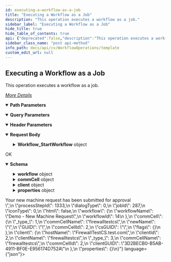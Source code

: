 ```yaml
---
id: executing-a-workflow-as-a-job
title: "Executing a Workflow as a Job"
description: "This operation executes a workflow as a job."
sidebar_label: "Executing a Workflow as a Job"
hide_title: true
hide_table_of_contents: true
api: {"deprecated":false,"description":"This operation executes a workflow as a job.\n\n[_More Details_](http://documentation.commvault.com/commvault/v11/article?p=features/rest_api/operations/post_workflow_execute.htm)\n","operationId":"Executing a Workflow as a Job","parameters":[{"description":"","in":"header","name":"Authtoken","required":true,"schema":{"example":"{{TOKEN}}","type":"string"}},{"schema":{"type":"boolean"},"in":"query","name":"outputOnly"},{"schema":{"type":"string"},"name":"workflowname","in":"path","required":true}],"tags":["Workflow Operations"],"responses":{"200":{"description":"OK","content":{"application/json":{"schema":{"type":"object","properties":{"sessionId":{"type":"string"},"message":{"type":"string"},"processStepId":{"type":"integer"},"dialogType":{"type":"integer"},"jobId":{"type":"integer"},"iconType":{"type":"integer"},"html":{"type":"boolean"},"workflow":{"type":"object","properties":{"workflowName":{"type":"string"},"workflowId":{"type":"integer"}}},"commCell":{"type":"object","properties":{"_type_":{"type":"integer"},"commCellName":{"type":"string"},"newName":{"type":"string"},"GUID":{"type":"string"},"commCellId":{"type":"integer"},"csGUID":{"type":"string"},"flags":{"type":"object","properties":{}}}},"client":{"type":"object","properties":{"hostName":{"type":"string"},"clientId":{"type":"integer"},"clientName":{"type":"string"},"_type_":{"type":"integer"},"commCellName":{"type":"string"},"commCellId":{"type":"integer"},"clientGUID":{"type":"string"}}},"properties":{"type":"object","properties":{}}},"x-examples":{"Example 1":{"sessionId":"c72a4d37-0b96-4947-8e2b-f7a093bd4dca","message":"<html>Your new machine request has been submitted for approval<br></html>","processStepId":1333,"dialogType":0,"jobId":287,"iconType":0,"html":false,"workflow":{"workflowName":"Demo - New Machine Request","workflowId":14},"commCell":{"_type_":1,"commCellName":"firewalltestcs","newName":"","GUID":"","commCellId":2,"csGUID":"","flags":{}},"client":{"hostName":"FirewallTestCS.test.com","clientId":2,"clientName":"firewalltestcs","_type_":3,"commCellName":"firewalltestcs","commCellId":2,"clientGUID":"3D2BECB0-B5AB-4911-BF0E-E956174D752A"},"properties":{}}}},"examples":{"Executing a Workflow as a Job - This request executes a workflow named \"Demo - New Machine Request\" The workflow uses four workflow level inputs.":{"value":{"sessionId":"c72a4d37-0b96-4947-8e2b-f7a093bd4dca","message":"<html>Your new machine request has been submitted for approval<br></html>","processStepId":1333,"dialogType":0,"jobId":287,"iconType":0,"html":false,"workflow":{"workflowName":"Demo - New Machine Request","workflowId":14},"commCell":{"_type_":1,"commCellName":"firewalltestcs","newName":"","GUID":"","commCellId":2,"csGUID":"","flags":{}},"client":{"hostName":"FirewallTestCS.test.com","clientId":2,"clientName":"firewalltestcs","_type_":3,"commCellName":"firewalltestcs","commCellId":2,"clientGUID":"3D2BECB0-B5AB-4911-BF0E-E956174D752A"},"properties":{}}}}}}}},"requestBody":{"content":{"application/json":{"schema":{"type":"object","properties":{"Workflow_StartWorkflow":{"type":"object","properties":{"outputFormat":{"type":"string"},"options":{"type":"object","properties":{"inputs":{"type":"object","properties":{"Input1":{"type":"string"},"Input2":{"type":"integer"},"Input3":{"type":"string"}}}}},"client":{"type":"object","properties":{"clientName":{"type":"string"}}}}}},"x-examples":{"Example 1":{"Workflow_StartWorkflow":{"outputFormat":"1","options":{"inputs":{"Input1":"TestMachine","Input2":8,"Input3":"testapi"}},"client":{"clientName":"testapi"}}}}},"examples":{"Executing a Workflow as a Job with JSON":{"value":{"Workflow_StartWorkflow":{"outputFormat":"1","options":{"inputs":{"Input1":"TestMachine","Input2":8,"Input3":"testapi"}},"client":{"clientName":"testapi"}}}}}},"application/xml":{"examples":{"Executing a Workflow as a Job":{"value":"<Workflow_StartWorkflow>\n  <options>\n    <outputFormat>1</outputFormat>\n    <inputs>\n      <name>DemoTestMachine</name>\n      <Memory>8</Memory>\n      <Disk>500</Disk>\n      <software></software>\n    </inputs>\n  </options>\n  <client>\n    <clientName>firewalltestcs</clientName>\n  </client>\n</Workflow_StartWorkflow>"}}}}},"method":"post","path":"/Workflow/{workflowname}/Action/Execute","servers":[{"url":"http://{hostname}/webconsole/api","variables":{"hostname":{"default":"localhost","description":"Webconsole"}}}],"jsonRequestBodyExample":{"Workflow_StartWorkflow":{"outputFormat":"string","options":{"inputs":{"Input1":"string","Input2":0,"Input3":"string"}},"client":{"clientName":"string"}}},"info":{"title":"Template","contact":{},"version":"1.0","description":"Template"},"postman":{"name":"Executing a Workflow as a Job","description":{"content":"This operation executes a workflow as a job.\n\n[_More Details_](http://documentation.commvault.com/commvault/v11/article?p=features/rest_api/operations/post_workflow_execute.htm)\n","type":"text/plain"},"url":{"path":["Workflow",":workflowname","Action","Execute"],"host":["{{baseUrl}}"],"query":[{"disabled":false,"key":"outputOnly","value":""}],"variable":[{"disabled":false,"description":{"content":"(Required) ","type":"text/plain"},"type":"any","value":"","key":"workflowname"}]},"header":[{"disabled":false,"description":{"content":"(Required) ","type":"text/plain"},"key":"Authtoken","value":""},{"key":"Content-Type","value":"application/json"},{"key":"Accept","value":"application/json"}],"method":"POST","body":{"mode":"raw","raw":"\"\"","options":{"raw":{"language":"json"}}}}}
sidebar_class_name: "post api-method"
info_path: docs/api/cv/WorkflowOperations/template
custom_edit_url: null
---
```



## Executing a Workflow as a Job



This operation executes a workflow as a job.

[_More Details_](http://documentation.commvault.com/commvault/v11/article?p=features/rest_api/operations/post_workflow_execute.htm)


<details style={{"marginBottom":"1rem"}} data-collapsed={false} open={true}><summary style={{}}><strong>Path Parameters</strong></summary><div><ul><ParamsItem className={"paramsItem"} param={{"schema":{"type":"string"},"name":"workflowname","in":"path","required":true}}></ParamsItem></ul></div></details><details style={{"marginBottom":"1rem"}} data-collapsed={false} open={true}><summary style={{}}><strong>Query Parameters</strong></summary><div><ul><ParamsItem className={"paramsItem"} param={{"schema":{"type":"boolean"},"in":"query","name":"outputOnly"}}></ParamsItem></ul></div></details><details style={{"marginBottom":"1rem"}} data-collapsed={false} open={true}><summary style={{}}><strong>Header Parameters</strong></summary><div><ul><ParamsItem className={"paramsItem"} param={{"description":"","in":"header","name":"Authtoken","required":true,"schema":{"example":"{{TOKEN}}","type":"string"}}}></ParamsItem></ul></div></details><MimeTabs schemaType={"request"}><TabItem label={"application/json"} value={"application/json"}><details style={{}} data-collapsed={false} open={true}><summary style={{"textAlign":"left"}}><strong>Request Body</strong></summary><div style={{"textAlign":"left","marginLeft":"1rem"}}></div><ul style={{"marginLeft":"1rem"}}><SchemaItem collapsible={true} className={"schemaItem"}><details style={{}}><summary style={{}}><strong>Workflow_StartWorkflow</strong><span style={{"opacity":"0.6"}}> object</span></summary><div style={{"marginLeft":"1rem"}}><SchemaItem collapsible={false} name={"outputFormat"} required={false} deprecated={undefined} schemaDescription={undefined} schemaName={"string"} qualifierMessage={undefined} defaultValue={undefined}></SchemaItem><SchemaItem collapsible={true} className={"schemaItem"}><details style={{}}><summary style={{}}><strong>options</strong><span style={{"opacity":"0.6"}}> object</span></summary><div style={{"marginLeft":"1rem"}}><SchemaItem collapsible={true} className={"schemaItem"}><details style={{}}><summary style={{}}><strong>inputs</strong><span style={{"opacity":"0.6"}}> object</span></summary><div style={{"marginLeft":"1rem"}}><SchemaItem collapsible={false} name={"Input1"} required={false} deprecated={undefined} schemaDescription={undefined} schemaName={"string"} qualifierMessage={undefined} defaultValue={undefined}></SchemaItem><SchemaItem collapsible={false} name={"Input2"} required={false} deprecated={undefined} schemaDescription={undefined} schemaName={"integer"} qualifierMessage={undefined} defaultValue={undefined}></SchemaItem><SchemaItem collapsible={false} name={"Input3"} required={false} deprecated={undefined} schemaDescription={undefined} schemaName={"string"} qualifierMessage={undefined} defaultValue={undefined}></SchemaItem></div></details></SchemaItem></div></details></SchemaItem><SchemaItem collapsible={true} className={"schemaItem"}><details style={{}}><summary style={{}}><strong>client</strong><span style={{"opacity":"0.6"}}> object</span></summary><div style={{"marginLeft":"1rem"}}><SchemaItem collapsible={false} name={"clientName"} required={false} deprecated={undefined} schemaDescription={undefined} schemaName={"string"} qualifierMessage={undefined} defaultValue={undefined}></SchemaItem></div></details></SchemaItem></div></details></SchemaItem></ul></details></TabItem></MimeTabs><div><ApiTabs><TabItem label={"200"} value={"200"}><div>

OK

</div><div><MimeTabs schemaType={"response"}><TabItem label={"application/json"} value={"application/json"}><SchemaTabs><TabItem label={"Schema"} value={"Schema"}><details style={{}} data-collapsed={false} open={true}><summary style={{"textAlign":"left"}}><strong>Schema</strong></summary><div style={{"textAlign":"left","marginLeft":"1rem"}}></div><ul style={{"marginLeft":"1rem"}}><SchemaItem collapsible={false} name={"sessionId"} required={false} deprecated={undefined} schemaDescription={undefined} schemaName={"string"} qualifierMessage={undefined} defaultValue={undefined}></SchemaItem><SchemaItem collapsible={false} name={"message"} required={false} deprecated={undefined} schemaDescription={undefined} schemaName={"string"} qualifierMessage={undefined} defaultValue={undefined}></SchemaItem><SchemaItem collapsible={false} name={"processStepId"} required={false} deprecated={undefined} schemaDescription={undefined} schemaName={"integer"} qualifierMessage={undefined} defaultValue={undefined}></SchemaItem><SchemaItem collapsible={false} name={"dialogType"} required={false} deprecated={undefined} schemaDescription={undefined} schemaName={"integer"} qualifierMessage={undefined} defaultValue={undefined}></SchemaItem><SchemaItem collapsible={false} name={"jobId"} required={false} deprecated={undefined} schemaDescription={undefined} schemaName={"integer"} qualifierMessage={undefined} defaultValue={undefined}></SchemaItem><SchemaItem collapsible={false} name={"iconType"} required={false} deprecated={undefined} schemaDescription={undefined} schemaName={"integer"} qualifierMessage={undefined} defaultValue={undefined}></SchemaItem><SchemaItem collapsible={false} name={"html"} required={false} deprecated={undefined} schemaDescription={undefined} schemaName={"boolean"} qualifierMessage={undefined} defaultValue={undefined}></SchemaItem><SchemaItem collapsible={true} className={"schemaItem"}><details style={{}}><summary style={{}}><strong>workflow</strong><span style={{"opacity":"0.6"}}> object</span></summary><div style={{"marginLeft":"1rem"}}><SchemaItem collapsible={false} name={"workflowName"} required={false} deprecated={undefined} schemaDescription={undefined} schemaName={"string"} qualifierMessage={undefined} defaultValue={undefined}></SchemaItem><SchemaItem collapsible={false} name={"workflowId"} required={false} deprecated={undefined} schemaDescription={undefined} schemaName={"integer"} qualifierMessage={undefined} defaultValue={undefined}></SchemaItem></div></details></SchemaItem><SchemaItem collapsible={true} className={"schemaItem"}><details style={{}}><summary style={{}}><strong>commCell</strong><span style={{"opacity":"0.6"}}> object</span></summary><div style={{"marginLeft":"1rem"}}><SchemaItem collapsible={false} name={"_type_"} required={false} deprecated={undefined} schemaDescription={undefined} schemaName={"integer"} qualifierMessage={undefined} defaultValue={undefined}></SchemaItem><SchemaItem collapsible={false} name={"commCellName"} required={false} deprecated={undefined} schemaDescription={undefined} schemaName={"string"} qualifierMessage={undefined} defaultValue={undefined}></SchemaItem><SchemaItem collapsible={false} name={"newName"} required={false} deprecated={undefined} schemaDescription={undefined} schemaName={"string"} qualifierMessage={undefined} defaultValue={undefined}></SchemaItem><SchemaItem collapsible={false} name={"GUID"} required={false} deprecated={undefined} schemaDescription={undefined} schemaName={"string"} qualifierMessage={undefined} defaultValue={undefined}></SchemaItem><SchemaItem collapsible={false} name={"commCellId"} required={false} deprecated={undefined} schemaDescription={undefined} schemaName={"integer"} qualifierMessage={undefined} defaultValue={undefined}></SchemaItem><SchemaItem collapsible={false} name={"csGUID"} required={false} deprecated={undefined} schemaDescription={undefined} schemaName={"string"} qualifierMessage={undefined} defaultValue={undefined}></SchemaItem><SchemaItem collapsible={true} className={"schemaItem"}><details style={{}}><summary style={{}}><strong>flags</strong><span style={{"opacity":"0.6"}}> object</span></summary><div style={{"marginLeft":"1rem"}}></div></details></SchemaItem></div></details></SchemaItem><SchemaItem collapsible={true} className={"schemaItem"}><details style={{}}><summary style={{}}><strong>client</strong><span style={{"opacity":"0.6"}}> object</span></summary><div style={{"marginLeft":"1rem"}}><SchemaItem collapsible={false} name={"hostName"} required={false} deprecated={undefined} schemaDescription={undefined} schemaName={"string"} qualifierMessage={undefined} defaultValue={undefined}></SchemaItem><SchemaItem collapsible={false} name={"clientId"} required={false} deprecated={undefined} schemaDescription={undefined} schemaName={"integer"} qualifierMessage={undefined} defaultValue={undefined}></SchemaItem><SchemaItem collapsible={false} name={"clientName"} required={false} deprecated={undefined} schemaDescription={undefined} schemaName={"string"} qualifierMessage={undefined} defaultValue={undefined}></SchemaItem><SchemaItem collapsible={false} name={"_type_"} required={false} deprecated={undefined} schemaDescription={undefined} schemaName={"integer"} qualifierMessage={undefined} defaultValue={undefined}></SchemaItem><SchemaItem collapsible={false} name={"commCellName"} required={false} deprecated={undefined} schemaDescription={undefined} schemaName={"string"} qualifierMessage={undefined} defaultValue={undefined}></SchemaItem><SchemaItem collapsible={false} name={"commCellId"} required={false} deprecated={undefined} schemaDescription={undefined} schemaName={"integer"} qualifierMessage={undefined} defaultValue={undefined}></SchemaItem><SchemaItem collapsible={false} name={"clientGUID"} required={false} deprecated={undefined} schemaDescription={undefined} schemaName={"string"} qualifierMessage={undefined} defaultValue={undefined}></SchemaItem></div></details></SchemaItem><SchemaItem collapsible={true} className={"schemaItem"}><details style={{}}><summary style={{}}><strong>properties</strong><span style={{"opacity":"0.6"}}> object</span></summary><div style={{"marginLeft":"1rem"}}></div></details></SchemaItem></ul></details></TabItem><TabItem label={"Example (from schema)"} value={"Example (from schema)"}><ResponseSamples responseExample={"{\n  \"sessionId\": \"string\",\n  \"message\": \"string\",\n  \"processStepId\": 0,\n  \"dialogType\": 0,\n  \"jobId\": 0,\n  \"iconType\": 0,\n  \"html\": true,\n  \"workflow\": {\n    \"workflowName\": \"string\",\n    \"workflowId\": 0\n  },\n  \"commCell\": {\n    \"_type_\": 0,\n    \"commCellName\": \"string\",\n    \"newName\": \"string\",\n    \"GUID\": \"string\",\n    \"commCellId\": 0,\n    \"csGUID\": \"string\",\n    \"flags\": {}\n  },\n  \"client\": {\n    \"hostName\": \"string\",\n    \"clientId\": 0,\n    \"clientName\": \"string\",\n    \"_type_\": 0,\n    \"commCellName\": \"string\",\n    \"commCellId\": 0,\n    \"clientGUID\": \"string\"\n  },\n  \"properties\": {}\n}"} language={"json"}></ResponseSamples></TabItem><TabItem label={" Executing a  Workflow as a  Job -  This request executes a workflow named \" Demo -  New  Machine  Request\"  The workflow uses four workflow level inputs."} value={" Executing a  Workflow as a  Job -  This request executes a workflow named \" Demo -  New  Machine  Request\"  The workflow uses four workflow level inputs."}><ResponseSamples responseExample={"{\n  \"sessionId\": \"c72a4d37-0b96-4947-8e2b-f7a093bd4dca\",\n  \"message\": \"<html>Your new machine request has been submitted for approval<br></html>\",\n  \"processStepId\": 1333,\n  \"dialogType\": 0,\n  \"jobId\": 287,\n  \"iconType\": 0,\n  \"html\": false,\n  \"workflow\": {\n    \"workflowName\": \"Demo - New Machine Request\",\n    \"workflowId\": 14\n  },\n  \"commCell\": {\n    \"_type_\": 1,\n    \"commCellName\": \"firewalltestcs\",\n    \"newName\": \"\",\n    \"GUID\": \"\",\n    \"commCellId\": 2,\n    \"csGUID\": \"\",\n    \"flags\": {}\n  },\n  \"client\": {\n    \"hostName\": \"FirewallTestCS.test.com\",\n    \"clientId\": 2,\n    \"clientName\": \"firewalltestcs\",\n    \"_type_\": 3,\n    \"commCellName\": \"firewalltestcs\",\n    \"commCellId\": 2,\n    \"clientGUID\": \"3D2BECB0-B5AB-4911-BF0E-E956174D752A\"\n  },\n  \"properties\": {}\n}"} language={"json"}></ResponseSamples></TabItem></SchemaTabs></TabItem></MimeTabs></div></TabItem></ApiTabs></div>
      